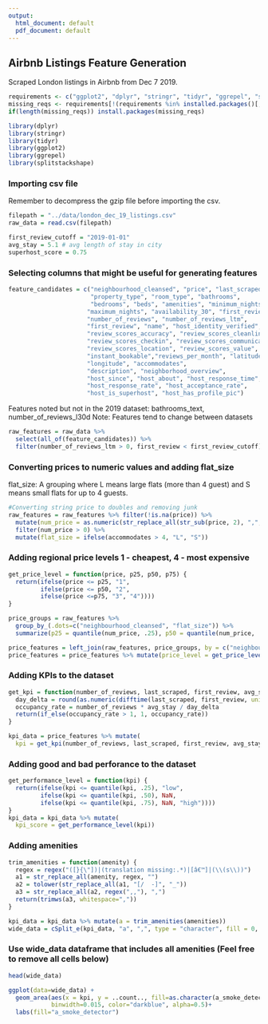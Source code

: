 ```yaml
---
output:
  html_document: default
  pdf_document: default
---
```

## Airbnb Listings Feature Generation
Scraped London listings in Airbnb from Dec 7 2019.

```r
requirements <- c("ggplot2", "dplyr", "stringr", "tidyr", "ggrepel", "splitstackshape")
missing_reqs <- requirements[!(requirements %in% installed.packages()[,"Package"])]
if(length(missing_reqs)) install.packages(missing_reqs)
```


```r
library(dplyr)
library(stringr)
library(tidyr)
library(ggplot2)
library(ggrepel)
library(splitstackshape)
```

### Importing csv file
Remember to decompress the gzip file before importing the csv.
```r
filepath = "../data/london_dec_19_listings.csv"
raw_data = read.csv(filepath)

first_review_cutoff = "2019-01-01"
avg_stay = 5.1 # avg length of stay in city
superhost_score = 0.75
```

### Selecting columns that might be useful for generating features
```r
feature_candidates = c("neighbourhood_cleansed", "price", "last_scraped",
                       "property_type", "room_type", "bathrooms",
                       "bedrooms", "beds", "amenities", "minimum_nights",
                      "maximum_nights", "availability_30", "first_review",
                      "number_of_reviews", "number_of_reviews_ltm",
                      "first_review", "name", "host_identity_verified",
                      "review_scores_accuracy", "review_scores_cleanliness",
                      "review_scores_checkin", "review_scores_communication",
                      "review_scores_location", "review_scores_value",
                      "instant_bookable","reviews_per_month", "latitude",
                      "longitude", "accommodates",
                      "description", "neighborhood_overview",
                      "host_since", "host_about", "host_response_time",
                      "host_response_rate", "host_acceptance_rate",
                      "host_is_superhost", "host_has_profile_pic")
```
Features noted but not in the 2019 dataset: bathrooms_text, number_of_reviews_l30d
Note: Features tend to change between  datasets

```r
raw_features = raw_data %>% 
  select(all_of(feature_candidates)) %>% 
  filter(number_of_reviews_ltm > 0, first_review < first_review_cutoff)
```

### Converting prices to numeric values and adding flat_size
flat_size: A grouping where L means large flats (more than 4 guest) and S means small flats for up to 4 guests.
```r
#Converting string price to doubles and removing junk
raw_features = raw_features %>% filter(!is.na(price)) %>%
  mutate(num_price = as.numeric(str_replace_all(str_sub(price, 2), ",", ""))) %>%
  filter(num_price > 0) %>% 
  mutate(flat_size = ifelse(accommodates > 4, "L", "S"))
```

### Adding regional price levels 1 - cheapest, 4 - most expensive
```r
get_price_level = function(price, p25, p50, p75) {
  return(ifelse(price <= p25, "1",
         ifelse(price <= p50, "2",
         ifelse(price <=p75, "3", "4"))))
}

price_groups = raw_features %>% 
  group_by_(.dots=c("neighbourhood_cleansed", "flat_size")) %>%
  summarize(p25 = quantile(num_price, .25), p50 = quantile(num_price, .50), p75 = quantile(num_price, .75))

price_features = left_join(raw_features, price_groups, by = c("neighbourhood_cleansed", "flat_size"))
price_features = price_features %>% mutate(price_level = get_price_level(num_price, p25, p50, p75))
```

### Adding KPIs to the dataset
```r
get_kpi = function(number_of_reviews, last_scraped, first_review, avg_stay) {
  day_delta = round(as.numeric(difftime(last_scraped, first_review, units="days")))
  occupancy_rate = number_of_reviews * avg_stay / day_delta
  return(if_else(occupancy_rate > 1, 1, occupancy_rate))
}

kpi_data = price_features %>% mutate(
  kpi = get_kpi(number_of_reviews, last_scraped, first_review, avg_stay))
```

### Adding good and bad perforance to the dataset
```r
get_performance_level = function(kpi) {
  return(ifelse(kpi <= quantile(kpi, .25), "low",
         ifelse(kpi <= quantile(kpi, .50), NaN,
         ifelse(kpi <= quantile(kpi, .75), NaN, "high"))))
}
kpi_data = kpi_data %>% mutate(
  kpi_score = get_performance_level(kpi))
```


### Adding amenities
```r
trim_amenities = function(amenity) {
  regex = regex("([}{\"])|(translation missing:.*)|[â€™]|(\\(s\\))")
  a1 = str_replace_all(amenity, regex, "")
  a2 = tolower(str_replace_all(a1, "[/  -]", "_"))
  a3 = str_replace_all(a2, regex(",,"), ",")
  return(trimws(a3, whitespace=","))
}

kpi_data = kpi_data %>% mutate(a = trim_amenities(amenities))
wide_data = cSplit_e(kpi_data, "a", ",", type = "character", fill = 0, drop = F)
```

### Use wide_data dataframe that includes all amenities (Feel free to remove all cells below)
```r
head(wide_data)
```

```r
ggplot(data=wide_data) +
  geom_area(aes(x = kpi, y = ..count.., fill=as.character(a_smoke_detector)), stat = "bin",
            binwidth=0.015, color="darkblue", alpha=0.5)+
  labs(fill="a_smoke_detector")
```
